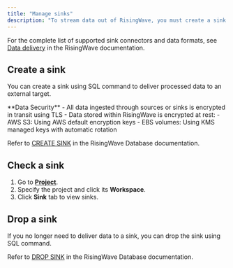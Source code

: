```yaml
---
title: "Manage sinks"
description: "To stream data out of RisingWave, you must create a sink. A sink refers to an external target that you can send data to. You can deliver data to downstream systems via our sink connectors."
---
```


For the complete list of supported sink connectors and data formats, see [Data delivery](/delivery/overview) in the RisingWave documentation.

## Create a sink

You can create a sink using SQL command to deliver processed data to an external target.

<Note>
**Data Security**
- All data ingested through sources or sinks is encrypted in transit using TLS
- Data stored within RisingWave is encrypted at rest:
  - AWS S3: Using AWS default encryption keys
  - EBS volumes: Using KMS managed keys with automatic rotation
</Note>


Refer to [CREATE SINK](/sql/commands/sql-create-sink) in the RisingWave Database documentation.

## Check a sink

1. Go to [**Project**](https://cloud.risingwave.com/project/home/).
2. Specify the project and click its **Workspace**.
3. Click **Sink** tab to view sinks.

## Drop a sink

If you no longer need to deliver data to a sink, you can drop the sink using SQL command.

Refer to [DROP SINK](/sql/commands/sql-drop-sink) in the RisingWave Database documentation.
